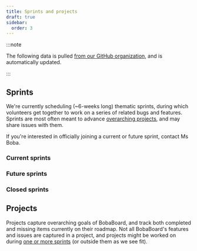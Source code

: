 ```yaml
---
title: Sprints and projects
draft: true
sidebar:
  order: 3
---
```


:::note

The following data is pulled
[from our GitHub organization](https://github.com/orgs/BobaBoard), and is
automatically updated.

:::

## Sprints

We're currently scheduling (~6-weeks long) thematic sprints, during which
volunteers get together to work on a series of related bugs and features.
Sprints are most often meant to advance [overarching projects](#projects), and
may share issues with them.

If you're interested in officially joining a current or future sprint, contact
Ms Boba.

### Current sprints


### Future sprints


### Closed sprints


## Projects

Projects capture overarching goals of BobaBoard, and track both completed and
missing items currently on their roadmap. Not all BobaBoard's features and
issues are captured in a project, and projects might be worked on during
[one or more sprints](#sprints) (or outside them as we see fit).

